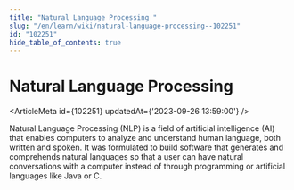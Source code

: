 ```yaml
---
title: "Natural Language Processing "
slug: "/en/learn/wiki/natural-language-processing--102251"
id: "102251"
hide_table_of_contents: true
---
```



# Natural Language Processing 

<ArticleMeta id={102251} updatedAt={'2023-09-26 13:59:00'} />
<div className='border-solid border-b border-t-0 my-4 border-[var(--ifm-color-gray-300)]' />

Natural Language Processing (NLP) is a field of artificial intelligence (AI) that enables computers to analyze and understand human language, both written and spoken. It was formulated to build software that generates and comprehends natural languages so that a user can have natural conversations with a computer instead of through programming or artificial languages like Java or C.
